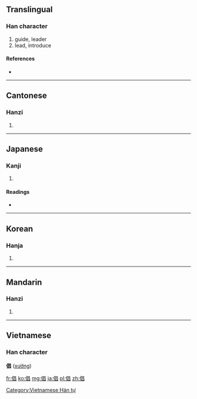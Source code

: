 ==Translingual==

===Han character===
{{Han char|rn=9|rad=人|as=08|sn=10|four=2626<sub>0</sub>|canj=人日日 (OAA)}}

# guide, leader
# lead, introduce

====References====
* {{Han ref|kx=0108.120|dkj=00783|dj=0231.020|hdz=10177.050|uh=5021|ud=20513|bh=ADD2|bd=44498}}

----

==Cantonese==

===Hanzi===
{{yue-hanzi|jyut=|y=cheung1}}

# {{defn|lang=yue|sort=人08}}

----

==Japanese==

===Kanji===
{{ja-kanji|grade=|rs=人08}}

# {{defn|lang=ja|sort=人08}}

====Readings====
* {{ja-readings|on=[[しょう]] (shō)|kun=[[わざおぎ]] (wazaogi)}}

----

==Korean==

===Hanja===
{{ko-hanja|hangeul=창|rv=chang|mr=ch'ang}}

# {{defn|lang=ko|sort=人08}}

----

==Mandarin==

===Hanzi===
{{cmn-hanzi|pin=[[chàng]] ([[chang4]])|wg=ch'ang<sup>4</sup>}}
#{{defn|lang=cmn|sort=人08}}

----

==Vietnamese==
===Han character===
'''倡''' ([[xướng]])

[[Category:Vietnamese Hán tự]]

[[fr:倡]]
[[ko:倡]]
[[mg:倡]]
[[ja:倡]]
[[pl:倡]]
[[zh:倡]]